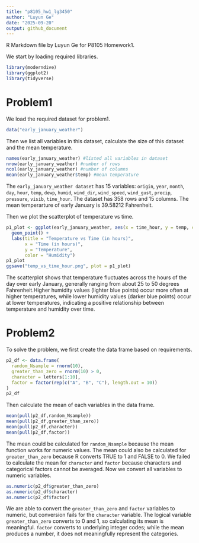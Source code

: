 ```yaml
---
title: "p8105_hw1_lg3450"
author: "Luyun Ge"
date: "2025-09-20"
output: github_document
---
```


R Markdown file by Luyun Ge for P8105 Homework1.

We start by loading required libraries.
```r
library(moderndive)
library(ggplot2)
library(tidyverse)
```

# Problem1
We load the required dataset for problem1.
```r

data("early_january_weather")
```
Then we list all variables in this dataset, calculate the size of this dataset and the mean temperature.
```r
names(early_january_weather) #listed all variables in dataset
nrow(early_january_weather) #number of rows
ncol(early_january_weather) #number of columns
mean(early_january_weather$temp) #mean temperature
```
The `early_january_weather dataset` has 15 variables: `origin`, `year`, `month`, `day`, `hour`, `temp`, `dewp`, `humid`, `wind_dir`, `wind_speed`, `wind_gust`, `precip`, `pressure`, `visib`, `time_hour`. 
The dataset has 358 rows and 15 columns. 
The mean temperarture of early January is 39.58212 Fahrenheit.

Then we plot the scatterplot of temperature vs time.
```r
p1_plot <- ggplot(early_january_weather, aes(x = time_hour, y = temp, color = humid)) +
  geom_point() +
  labs(title = "Temperature vs Time (in hours)",
       x = "Time (in hours)",
       y = "Temperature",
       color = "Humidity")
p1_plot
ggsave("temp_vs_time_hour.png", plot = p1_plot)
```
The scatterplot shows that temperature fluctuates across the hours of the day over early January, generally ranging from about 25 to 50 degrees Fahrenheit.Higher humidity values (lighter blue points) occur more often at higher temperatures, while lower humidity values (darker blue points) occur at lower temperatures, indicating a positive relationship between temperature and humidity over time.

# Problem2
To solve the problem, we first create the data frame based on requirements.
```r
p2_df <- data.frame(
  random_Nsample = rnorm(10),
  greater_than_zero = rnorm(10) > 0,
  character = letters[1:10],
  factor = factor(rep(c("A", "B", "C"), length.out = 10))
)
p2_df
```
Then calculate the mean of each variables in the data frame.
```r
mean(pull(p2_df,random_Nsample))
mean(pull(p2_df,greater_than_zero))
mean(pull(p2_df,character))
mean(pull(p2_df,factor))  
```
The mean could be calculated for `random_Nsample` because the mean function works for numeric values. 
The mean could also be calculated for `greater_than_zero` because R converts TRUE to 1 and FALSE to 0.
We failed to calculate the mean for `character` and `factor` because characters and categorical factors cannot be averaged.
Now we convert all variables to numeric variables.
```r
as.numeric(p2_df$greater_than_zero)
as.numeric(p2_df$character)
as.numeric(p2_df$factor)
```
We are able to convert the `greater_than_zero` and `factor` variables to numeric, but conversion fails for the `character` variable. The logical variable `greater_than_zero` converts to 0 and 1, so calculating its mean is meaningful. `factor` converts to underlying integer codes; while the mean produces a number, it does not meaningfully represent the categories.







